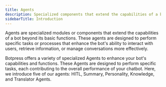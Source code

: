 ```yaml
---
title: Agents
description: Specialized components that extend the capabilities of a bot.
sidebarTitle: Introduction
---
```



Agents are specialized modules or components that extend the capabilities of a bot beyond its basic functions. These agents are designed to perform specific tasks or processes that enhance the bot's ability to interact with users, retrieve information, or manage conversations more effectively.

Botpress offers a variety of specialized Agents to enhance your bot's capabilities and functions. These Agents are designed to perform specific tasks, each contributing to the overall performance of your chatbot. Here, we introduce five of our agents: HITL, Summary, Personality, Knowledge, and Translator Agents.

<Youtube url="https://www.youtube.com/embed/vVLDSxZouxc?si=xPYruPC0DKG5b18N" />
